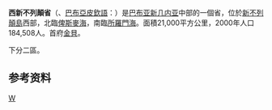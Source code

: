 {{noteTA
|G1 = TO
}}{{Infobox settlement
| name                  = 
| other_name            = West New Britain Province
| image_skyline         = 
| image_caption         = 
| image_flag            = Flag of West New Britain.svg
| image_map             = West New Britain in Papua New Guinea.svg
| map_caption           = 在巴布亚新几内亚的位置
| coordinates             = {{coord|5|50|S|150|0|E|region:PG|display=it}}
| subdivision_type        = 国家
| subdivision_name        = {{PNG}}
| parts_type              = [[巴布亚新几内亚县份和地方政府|县]]
| parts_style             = list
| p1 = [[坎德里安-格羅塞斯特縣|坎德里安-格羅塞斯特縣]]
| p2 = [[塔拉塞亞縣|塔拉塞亞縣]]
| seat_type               = 首府
| seat                    = [[金貝|金貝]]
| area_total_km2          = 20387
| area_footnotes          = 
| population_total        = 264264
| population_as_of        = 2011 
| population_footnotes    = 
| population_density_km2  = auto
| established_title       = 形成
| established_date        = 1976
| leader_title1           = 省长
| leader_name1            = {{tsl|en|Sasindran Muthuvel||Sasindran Muthuvel}}
| elevation_m             = 
| timezone1               = [[澳大利亞時區|AEST]]
| utc_offset1             = +10
| blank_name_sec1         = [[人类发展指数|HDI]] (2019)
| blank_info_sec1         = 0.592<ref name="GlobalDataLab">{{Cite web|url=https://hdi.globaldatalab.org/areadata/shdi/|title=Sub-national HDI - Area Database - Global Data Lab|website=hdi.globaldatalab.org|language=en|access-date=2020-04-18}}</ref><br/>{{color|#fc0|medium}} · {{tsl|en|List of provinces of Papua New Guinea by Human Development Index||6th of 22}}
| website                 = 
}}
'''西新不列顛省'''（{{lang-en|West New Britain Province}}、[[巴布亞皮欽語|巴布亞皮欽語]]：{{lang|tpi|Wes Niu Briten}}）是[[巴布亚新几内亚|巴布亚新几内亚]]中部的一個省，位於[[新不列顛島|新不列顛島]]西部，北臨[[俾斯麥海|俾斯麥海]]，南臨[[所羅門海|所羅門海]]。面積21,000平方公里，2000年人口184,508人。首府[[金貝|金貝]]。

下分二區。

==参考资料==
{{refs}}

{{巴布亞紐幾內亞}}

[[Category:巴布亞紐幾內亞省份|W]]
{{PapuaNewGuinea-geo-stub}}